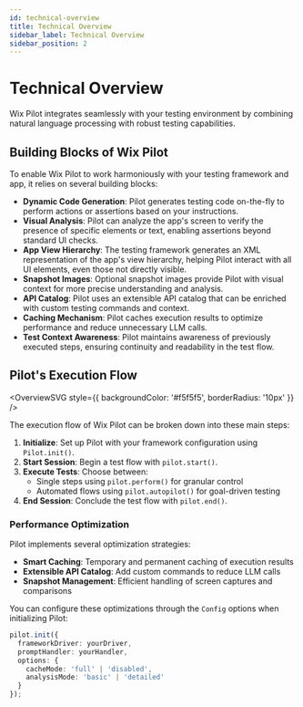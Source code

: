 ```yaml
---
id: technical-overview
title: Technical Overview
sidebar_label: Technical Overview
sidebar_position: 2
---
```



# Technical Overview

Wix Pilot integrates seamlessly with your testing environment by combining natural language processing with robust testing capabilities.

## Building Blocks of Wix Pilot

To enable Wix Pilot to work harmoniously with your testing framework and app, it relies on several building blocks:

- **Dynamic Code Generation**: Pilot generates testing code on-the-fly to perform actions or assertions based on your instructions.
- **Visual Analysis**: Pilot can analyze the app's screen to verify the presence of specific elements or text, enabling assertions beyond standard UI checks.
- **App View Hierarchy**: The testing framework generates an XML representation of the app's view hierarchy, helping Pilot interact with all UI elements, even those not directly visible.
- **Snapshot Images**: Optional snapshot images provide Pilot with visual context for more precise understanding and analysis.
- **API Catalog**: Pilot uses an extensible API catalog that can be enriched with custom testing commands and context.
- **Caching Mechanism**: Pilot caches execution results to optimize performance and reduce unnecessary LLM calls.
- **Test Context Awareness**: Pilot maintains awareness of previously executed steps, ensuring continuity and readability in the test flow.

## Pilot's Execution Flow

<OverviewSVG
  style={{
    backgroundColor: '#f5f5f5',
    borderRadius: '10px'
  }}
/>

The execution flow of Wix Pilot can be broken down into these main steps:

1. **Initialize**: Set up Pilot with your framework configuration using `Pilot.init()`.
2. **Start Session**: Begin a test flow with `pilot.start()`.
3. **Execute Tests**: Choose between:
   - Single steps using `pilot.perform()` for granular control
   - Automated flows using `pilot.autopilot()` for goal-driven testing
4. **End Session**: Conclude the test flow with `pilot.end()`.

### Performance Optimization

Pilot implements several optimization strategies:
- **Smart Caching**: Temporary and permanent caching of execution results
- **Extensible API Catalog**: Add custom commands to reduce LLM calls
- **Snapshot Management**: Efficient handling of screen captures and comparisons

You can configure these optimizations through the `Config` options when initializing Pilot:
```typescript
pilot.init({
  frameworkDriver: yourDriver,
  promptHandler: yourHandler,
  options: {
    cacheMode: 'full' | 'disabled',
    analysisMode: 'basic' | 'detailed'
  }
});
```
